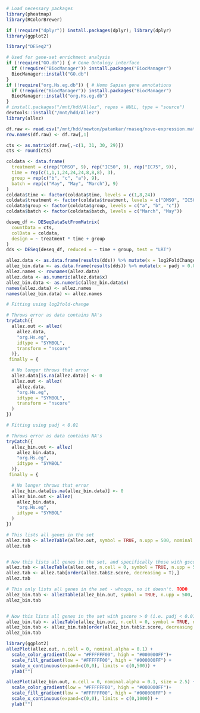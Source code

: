 

```r

# Load necessary packages
library(pheatmap)
library(RColorBrewer)

if (!require("dplyr")) install.packages(dplyr); library(dplyr)
library(ggplot2)

library("DESeq2")

# Used for gene-set enrichment analysis
if (!require("GO.db")) { # Gene Ontology interface
  if (!require("BiocManager")) install.packages("BiocManager")
  BiocManager::install("GO.db")
}
if (!require("org.Hs.eg.db")) { # Homo Sapien gene annotations
  if (!require("BiocManager")) install.packages("BiocManager")
  BiocManager::install("org.Hs.eg.db")
}
# install.packages("/mnt/hdd/Allez", repos = NULL, type = "source")
devtools::install("/mnt/hdd/Allez")
library(allez)
```

```r
df.raw <- read.csv("/mnt/hdd/newton/patankar/rnaseq/novo-expression.matrix", sep = "\t")
row.names(df.raw) <- df.raw[,1]

cts <- as.matrix(df.raw[,-c(1, 31, 30, 29)])
cts <- round(cts)

coldata <- data.frame(
  treatment = c(rep("DMSO", 9), rep("IC50", 9), rep("IC75", 9)),
  time = rep(c(1,1,1,24,24,24,8,8,8), 3),
  group = rep(c("b", "c", "a"), 9),
  batch = rep(c("May", "May", "March"), 9)
)
coldata$time <- factor(coldata$time, levels = c(1,8,24))
coldata$treatment <- factor(coldata$treatment, levels = c("DMSO", "IC50", "IC75"))
coldata$group <- factor(coldata$group, levels = c("a", "b", "c"))
coldata$batch <- factor(coldata$batch, levels = c("March", "May"))

deseq_df <- DESeqDataSetFromMatrix(
  countData = cts,
  colData = coldata,
  design = ~ treatment * time + group
)
dds <- DESeq(deseq_df, reduced = ~ time + group, test = "LRT")
```

```r
allez.data <- as.data.frame(results(dds)) %>% mutate(x = log2FoldChange)
allez_bin.data <- as.data.frame(results(dds)) %>% mutate(x = padj < 0.01)
allez.names <- rownames(allez.data)
allez.data <- as.numeric(allez.data$x)
allez_bin.data <- as.numeric(allez_bin.data$x)
names(allez.data) <- allez.names
names(allez_bin.data) <- allez.names

# Fitting using log2fold-change

# Throws error as data contains NA's
tryCatch({
  allez.out <- allez(
    allez.data,
    "org.Hs.eg",
    idtype = "SYMBOL",
    transform = "nscore"
  )},
 finally = {

  # No longer throws that error
  allez.data[is.na(allez.data)] <- 0
  allez.out <- allez(
    allez.data,
    "org.Hs.eg",
    idtype = "SYMBOL",
    transform = "nscore"
  )
})

# Fitting using padj < 0.01

# Throws error as data contains NA's
tryCatch({
  allez_bin.out <- allez(
    allez_bin.data,
    "org.Hs.eg",
    idtype = "SYMBOL"
  )},
 finally = {

  # No longer throws that error
  allez_bin.data[is.na(allez_bin.data)] <- 0
  allez_bin.out <- allez(
    allez_bin.data,
    "org.Hs.eg",
    idtype = "SYMBOL"
  )
})

```

```r
# This lists all genes in the set
allez.tab <- allezTable(allez.out, symbol = TRUE, n.upp = 500, nominal.alpha = 0.1)
allez.tab


# Now this lists all genes in the set, and specifically those with gscore > 1 (i.e. > 2-fold change)
allez.tab <- allezTable(allez.out, n.cell = 0, symbol = TRUE, n.upp = 500, nominal.alpha = 0.1, score.threshold = 1)
allez.tab <- allez.tab[order(allez.tab$z.score, decreasing = T),]
allez.tab
```


```r
# This only lists all genes in the set - whoops, no it doesn't. TODO
allez_bin.tab <- allezTable(allez_bin.out, symbol = TRUE, n.upp = 500, nominal.alpha = 0.1)
allez_bin.tab


# Now this lists all genes in the set with gscore > 0 (i.e. padj < 0.01)
allez_bin.tab <- allezTable(allez_bin.out, n.cell = 0, symbol = TRUE, n.upp = 500, nominal.alpha = 0.1, score.threshold = 0)
allez_bin.tab <- allez_bin.tab[order(allez_bin.tab$z.score, decreasing = T),]
allez_bin.tab
```


```r
library(ggplot2)
allezPlot(allez.out, n.cell = 0, nominal.alpha = 0.1) + 
  scale_color_gradient(low = "#FFFFFF00", high = "#000000FF")+ 
  scale_fill_gradient(low = "#FFFFFF00", high = "#000000FF") +
  scale_x_continuous(expand=c(0,0), limits = c(0,500)) + 
  ylab("")

allezPlot(allez_bin.out, n.cell = 0, nominal.alpha = 0.1, size = 2.5) + 
  scale_color_gradient(low = "#FFFFFF00", high = "#000000FF")+ 
  scale_fill_gradient(low = "#FFFFFF00", high = "#000000FF") +
  scale_x_continuous(expand=c(0,0), limits = c(0,1000)) + 
  ylab("")
```

```r

```



